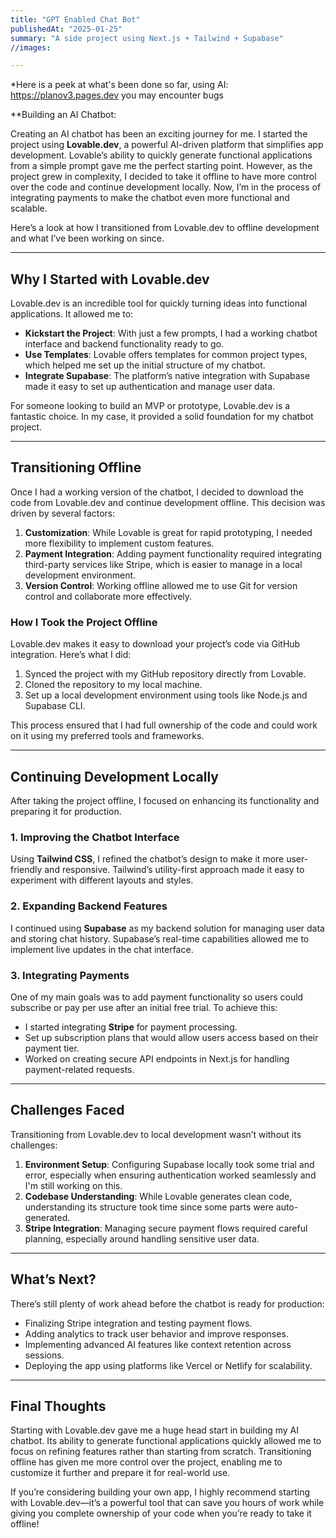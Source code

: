 ```yaml
---
title: "GPT Enabled Chat Bot"
publishedAt: "2025-01-25"
summary: "A side project using Next.js + Tailwind + Supabase"
//images:

---
```


*Here is a peek at what's been done so far, using AI:
https://planov3.pages.dev
 you may encounter bugs


**Building an AI Chatbot:

Creating an AI chatbot has been an exciting journey for me. I started the project using **Lovable.dev**, a powerful AI-driven platform that simplifies app development. Lovable’s ability to quickly generate functional applications from a simple prompt gave me the perfect starting point. However, as the project grew in complexity, I decided to take it offline to have more control over the code and continue development locally. Now, I’m in the process of integrating payments to make the chatbot even more functional and scalable.

Here’s a look at how I transitioned from Lovable.dev to offline development and what I’ve been working on since.

---

## **Why I Started with Lovable.dev**

Lovable.dev is an incredible tool for quickly turning ideas into functional applications. It allowed me to:
- **Kickstart the Project**: With just a few prompts, I had a working chatbot interface and backend functionality ready to go.
- **Use Templates**: Lovable offers templates for common project types, which helped me set up the initial structure of my chatbot.
- **Integrate Supabase**: The platform’s native integration with Supabase made it easy to set up authentication and manage user data.

For someone looking to build an MVP or prototype, Lovable.dev is a fantastic choice. In my case, it provided a solid foundation for my chatbot project.

---

## **Transitioning Offline**

Once I had a working version of the chatbot, I decided to download the code from Lovable.dev and continue development offline. This decision was driven by several factors:
1. **Customization**: While Lovable is great for rapid prototyping, I needed more flexibility to implement custom features.
2. **Payment Integration**: Adding payment functionality required integrating third-party services like Stripe, which is easier to manage in a local development environment.
3. **Version Control**: Working offline allowed me to use Git for version control and collaborate more effectively.

### **How I Took the Project Offline**
Lovable.dev makes it easy to download your project’s code via GitHub integration. Here’s what I did:
1. Synced the project with my GitHub repository directly from Lovable.
2. Cloned the repository to my local machine.
3. Set up a local development environment using tools like Node.js and Supabase CLI.

This process ensured that I had full ownership of the code and could work on it using my preferred tools and frameworks.

---

## **Continuing Development Locally**

After taking the project offline, I focused on enhancing its functionality and preparing it for production.

### **1. Improving the Chatbot Interface**
Using **Tailwind CSS**, I refined the chatbot’s design to make it more user-friendly and responsive. Tailwind’s utility-first approach made it easy to experiment with different layouts and styles.

### **2. Expanding Backend Features**
I continued using **Supabase** as my backend solution for managing user data and storing chat history. Supabase’s real-time capabilities allowed me to implement live updates in the chat interface.

### **3. Integrating Payments**
One of my main goals was to add payment functionality so users could subscribe or pay per use after an initial free trial. To achieve this:
- I started integrating **Stripe** for payment processing.
- Set up subscription plans that would allow users access based on their payment tier.
- Worked on creating secure API endpoints in Next.js for handling payment-related requests.

---

## **Challenges Faced**

Transitioning from Lovable.dev to local development wasn’t without its challenges:
1. **Environment Setup**: Configuring Supabase locally took some trial and error, especially when ensuring authentication worked seamlessly and I'm still working on this.
2. **Codebase Understanding**: While Lovable generates clean code, understanding its structure took time since some parts were auto-generated.
3. **Stripe Integration**: Managing secure payment flows required careful planning, especially around handling sensitive user data.

---

## **What’s Next?**

There’s still plenty of work ahead before the chatbot is ready for production:
- Finalizing Stripe integration and testing payment flows.
- Adding analytics to track user behavior and improve responses.
- Implementing advanced AI features like context retention across sessions.
- Deploying the app using platforms like Vercel or Netlify for scalability.

---

## **Final Thoughts**

Starting with Lovable.dev gave me a huge head start in building my AI chatbot. Its ability to generate functional applications quickly allowed me to focus on refining features rather than starting from scratch. Transitioning offline has given me more control over the project, enabling me to customize it further and prepare it for real-world use.

If you’re considering building your own app, I highly recommend starting with Lovable.dev—it’s a powerful tool that can save you hours of work while giving you complete ownership of your code when you’re ready to take it offline!